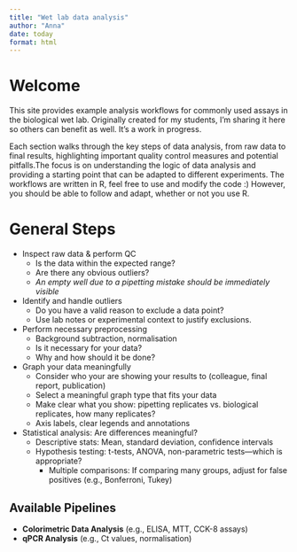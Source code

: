 ```yaml
---
title: "Wet lab data analysis"
author: "Anna"
date: today
format: html
---
```


# Welcome  

This site provides example analysis workflows for commonly used assays in the biological wet lab. Originally created for my students, I’m sharing it here so others can benefit as well. It's a work in progress.

Each section walks through the key steps of data analysis, from raw data to final results, highlighting important quality control measures and potential pitfalls.The focus is on understanding the logic of data analysis and providing a starting point that can be adapted to different experiments. The workflows are written in R, feel free to use and modify the code :) However, you should be able to follow and adapt, whether or not you use R.


# General Steps

* Inspect raw data & perform QC
  - Is the data within the expected range?
  - Are there any obvious outliers?
  - *An empty well due to a pipetting mistake should be immediately visible*

* Identify and handle outliers
  - Do you have a valid reason to exclude a data point?
  - Use lab notes or experimental context to justify exclusions.

* Perform necessary preprocessing
  - Background subtraction, normalisation
  - Is it necessary for your data?
  - Why and how should it be done?

* Graph your data meaningfully
  - Consider who your are showing your results to (colleague, final report, publication)
  - Select a meaningful graph type that fits your data
  - Make clear what you show: pipetting replicates vs. biological replicates, how many replicates?
  - Axis labels, clear legends and annotations
  
* Statistical analysis: Are differences meaningful?
  - Descriptive stats: Mean, standard deviation, confidence intervals
  - Hypothesis testing: t-tests, ANOVA, non-parametric tests—which is appropriate?
    - Multiple comparisons: If comparing many groups, adjust for false positives (e.g., Bonferroni, Tukey)


## Available Pipelines  
- **Colorimetric Data Analysis** (e.g., ELISA, MTT, CCK-8 assays)  
- **qPCR Analysis** (e.g., Ct values, normalisation)  